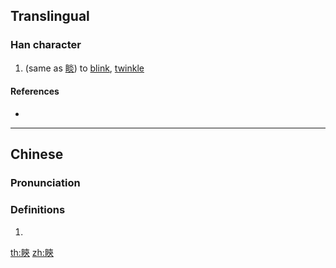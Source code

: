 {{character info/new}}

==Translingual==

===Han character===
{{Han char|rn=109|rad=目|as=07|sn=12|canj=BUKOO|ids=⿰目㚒}}

# (same as [[睒]]) to [[blink]], [[twinkle]]

====References====
* {{Han ref|kx=0809.020|hdz=42490.030|uh=9FC3}}

----

==Chinese==
{{zh-forms}}

===Pronunciation===
{{zh-pron
|m=shǎn
|c=
|h=pfs=
|md=
|mn=
|w=
|mc=
|oc=
|cat=n
}}

===Definitions===
{{zh-hanzi}}

# {{rfdef|lang=zh}}

[[th:鿃]]
[[zh:鿃]]